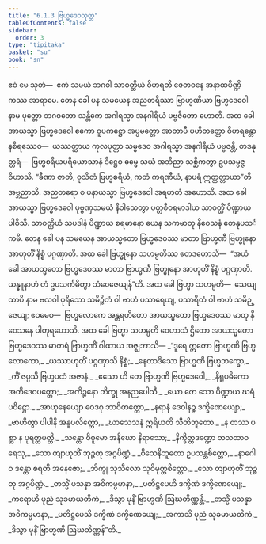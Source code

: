 ```yaml
---
title: "6.1.3 ဗြဟ္မဒေဝသုတ္တ"
tableOfContents: false
sidebar:
  order: 3
type: "tipitaka"
basket: "su"
book: "sn"
---
```



<DynamicBreadcrumb />

<Division number="174" book="sn" e="ch" v="18" p="304">

<Paragraph number="1029" book="sn">
ဧဝံ မေ သုတံ—  ဧကံ သမယံ ဘဂဝါ သာဝတ္ထိယံ ဝိဟရတိ ဇေတဝနေ အနာထပိဏ္ဍိကဿ အာရာမေ. တေန ခေါ ပန သမယေန အညတရိဿာ ဗြာဟ္မဏိယာ ဗြဟ္မဒေဝေါ နာမ ပုတ္တော ဘဂဝတော သန္တိကေ အဂါရသ္မာ အနဂါရိယံ ပဗ္ဗဇိတော ဟောတိ.
</Paragraph>

<Paragraph number="1030" book="sn">
အထ ခေါ အာယသ္မာ ဗြဟ္မဒေဝေါ ဧကော ဝူပကဋ္ဌော အပ္ပမတ္တော အာတာပီ ပဟိတတ္တော ဝိဟရန္တော နစိရဿေဝ—  ယဿတ္ထာယ ကုလပုတ္တာ သမ္မဒေဝ အဂါရသ္မာ အနဂါရိယံ ပဗ္ဗဇန္တိ, တဒနုတ္တရံ—  ဗြဟ္မစရိယပရိယောသာနံ ဒိဋ္ဌေဝ ဓမ္မေ သယံ အဘိညာ သစ္ဆိကတွာ ဥပသမ္ပဇ္ဇ ဝိဟာသိ. “ခီဏာ ဇာတိ, ဝုသိတံ ဗြဟ္မစရိယံ, ကတံ ကရဏီယံ, နာပရံ ဣတ္ထတ္တာယာ”တိ အဗ္ဘညာသိ. အညတရော စ ပနာယသ္မာ ဗြဟ္မဒေဝေါ အရဟတံ အဟောသိ.
</Paragraph>

<Paragraph number="1031" book="sn">
အထ ခေါ အာယသ္မာ ဗြဟ္မဒေဝေါ ပုဗ္ဗဏှသမယံ နိဝါသေတွာ ပတ္တစီဝရမာဒါယ သာဝတ္ထိံ ပိဏ္ဍာယ ပါဝိသိ. သာဝတ္ထိယံ သပဒါနံ ပိဏ္ဍာယ စရမာနော ယေန သကမာတု နိဝေသနံ တေနုပသင်္ကမိ. တေန ခေါ ပန သမယေန အာယသ္မတော ဗြဟ္မဒေဝဿ မာတာ ဗြာဟ္မဏီ ဗြဟ္မုနော အာဟုတိံ နိစ္စံ ပဂ္ဂဏှာတိ. အထ ခေါ ဗြဟ္မုနော သဟမ္ပတိဿ ဧတဒဟောသိ—  “အယံ ခေါ အာယသ္မတော ဗြဟ္မဒေဝဿ မာတာ ဗြာဟ္မဏီ ဗြဟ္မုနော အာဟုတိံ နိစ္စံ ပဂ္ဂဏှာတိ. ယန္နူနာဟံ တံ ဥပသင်္ကမိတွာ သံဝေဇေယျန်”တိ. အထ ခေါ ဗြဟ္မာ သဟမ္ပတိ—  သေယျထာပိ နာမ ဗလဝါ ပုရိသော သမိဉ္ဇိတံ ဝါ ဗာဟံ ပသာရေယျ, ပသာရိတံ ဝါ ဗာဟံ သမိဉ္ဇေယျ; ဧဝမေဝ—  ဗြဟ္မလောကေ အန္တရဟိတော အာယသ္မတော ဗြဟ္မဒေဝဿ မာတု နိဝေသနေ ပါတုရဟောသိ. အထ ခေါ ဗြဟ္မာ သဟမ္ပတိ ဝေဟာသံ ဌိတော အာယသ္မတော ဗြဟ္မဒေဝဿ မာတရံ ဗြာဟ္မဏိံ ဂါထာယ အဇ္ဈဘာသိ—
</Paragraph>

<Paragraph number="1032" type="verses" book="sn">
_“ဒူရေ ဣတော ဗြာဟ္မဏိ ဗြဟ္မလောကော,_  
_ယဿာဟုတိံ ပဂ္ဂဏှာသိ နိစ္စံ;_  
_နေတာဒိသော ဗြာဟ္မဏိ ဗြဟ္မဘက္ခော,_  
_ကိံ ဇပ္ပသိ ဗြဟ္မပထံ အဇာနံ._  

</Paragraph>

<Paragraph number="1033" type="verses" book="sn">
_ဧသော ဟိ တေ ဗြာဟ္မဏိ ဗြဟ္မဒေဝေါ,_  
_နိရူပဓိကော အတိဒေဝပတ္တော;_  
_အကိဉ္စနော ဘိက္ခု အနညပေါသီ,_  
_ယော တေ သော ပိဏ္ဍာယ ဃရံ ပဝိဋ္ဌော._  

</Paragraph>

<Paragraph number="1034" type="verses" book="sn">
_အာဟုနေယျော ဝေဒဂု ဘာဝိတတ္တော,_  
_နရာနံ ဒေဝါနဉ္စ ဒက္ခိဏေယျော;_  
_ဗာဟိတွာ ပါပါနိ အနူပလိတ္တော,_  
_ဃာသေသနံ ဣရိယတိ သီတိဘူတော._  

</Paragraph>

<Paragraph number="1035" type="verses" book="sn">
_န တဿ ပစ္ဆာ န ပုရတ္ထမတ္ထိ,_  
_သန္တော ဝိဓူမော အနိဃော နိရာသော;_  
_နိက္ခိတ္တဒဏ္ဍော တသထာဝရေသု,_  
_သော တျာဟုတိံ ဘုဉ္ဇတု အဂ္ဂပိဏ္ဍံ._  

</Paragraph>

<Paragraph number="1036" type="verses" book="sn">
_ဝိသေနိဘူတော ဥပသန္တစိတ္တော,_  
_နာဂေါဝ ဒန္တော စရတိ အနေဇော;_  
_ဘိက္ခု သုသီလော သုဝိမုတ္တစိတ္တော,_  
_သော တျာဟုတိံ ဘုဉ္ဇတု အဂ္ဂပိဏ္ဍံ._  

</Paragraph>

<Paragraph number="1037" type="verses" book="sn">
_တသ္မိံ ပသန္နာ အဝိကမ္ပမာနာ,_  
_ပတိဋ္ဌပေဟိ ဒက္ခိဏံ ဒက္ခိဏေယျေ;_  
_ကရောဟိ ပုညံ သုခမာယတိကံ,_  
_ဒိသွာ မုနိံ ဗြာဟ္မဏိ ဩဃတိဏ္ဏန္တိ._  

</Paragraph>

<Paragraph number="1038" type="verses" book="sn">
_တသ္မိံ ပသန္နာ အဝိကမ္ပမာနာ,_  
_ပတိဋ္ဌပေသိ ဒက္ခိဏံ ဒက္ခိဏေယျေ;_  
_အကာသိ ပုညံ သုခမာယတိကံ,_  
_ဒိသွာ မုနိံ ဗြာဟ္မဏီ ဩဃတိဏ္ဏန်”တိ._
</Paragraph>
</Division>